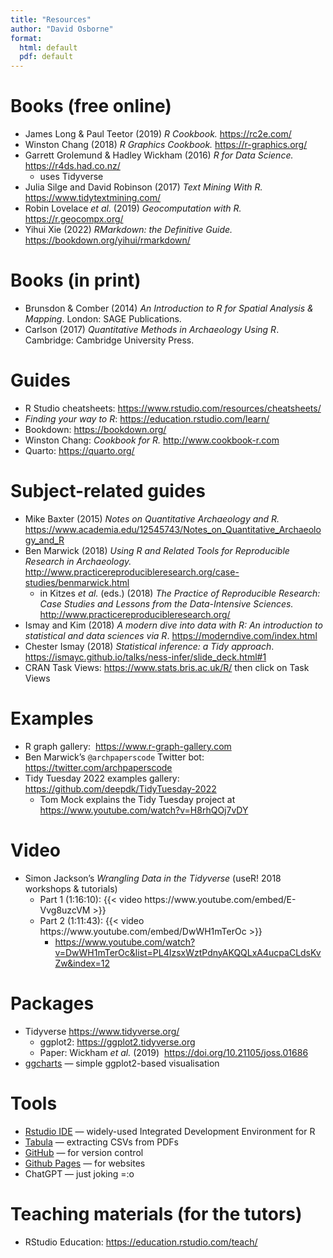 ```yaml
---
title: "Resources"
author: "David Osborne"
format:
  html: default
  pdf: default
---
```


# Books (free online)

-   James Long & Paul Teetor (2019) *R Cookbook.* <https://rc2e.com/>
-   Winston Chang (2018) *R Graphics Cookbook.* <https://r-graphics.org/>
-   Garrett Grolemund & Hadley Wickham (2016) *R for Data Science.* <https://r4ds.had.co.nz/>
    -   uses Tidyverse
-   Julia Silge and David Robinson (2017) *Text Mining With R.* <https://www.tidytextmining.com/>
-   Robin Lovelace *et al.* (2019) *Geocomputation with R.* <https://r.geocompx.org/>
-   Yihui Xie (2022) *RMarkdown: the Definitive Guide.* <https://bookdown.org/yihui/rmarkdown/>

# Books (in print)

-   Brunsdon & Comber (2014) *An Introduction to R for Spatial Analysis & Mapping*. London: SAGE Publications.
-   Carlson (2017) *Quantitative Methods in Archaeology Using R*. Cambridge: Cambridge University Press.

# Guides

-   R Studio cheatsheets: <https://www.rstudio.com/resources/cheatsheets/>
-   *Finding your way to R*: <https://education.rstudio.com/learn/>
-   Bookdown: <https://bookdown.org/>
-   Winston Chang: *Cookbook for R.* <http://www.cookbook-r.com>
-   Quarto: <https://quarto.org/>

# Subject-related guides

-   Mike Baxter (2015) *Notes on Quantitative Archaeology and R.* <https://www.academia.edu/12545743/Notes_on_Quantitative_Archaeology_and_R>
-   Ben Marwick (2018) *Using R and Related Tools for Reproducible Research in Archaeology.* <http://www.practicereproducibleresearch.org/case-studies/benmarwick.html>
    -   in Kitzes *et al.* (eds.) (2018) *The Practice of Reproducible Research: Case Studies and Lessons from the Data-Intensive Sciences.* <http://www.practicereproducibleresearch.org/>
-   Ismay and Kim (2018) *A modern dive into data with R: An introduction to statistical and data sciences via R*. <https://moderndive.com/index.html>
-   Chester Ismay (2018) *Statistical inference: a Tidy approach*. <https://ismayc.github.io/talks/ness-infer/slide_deck.html#1>
-   CRAN Task Views: <https://www.stats.bris.ac.uk/R/> then click on Task Views

# Examples

-   R graph gallery:  <https://www.r-graph-gallery.com>
-   Ben Marwick's `@archpaperscode` Twitter bot: <https://twitter.com/archpaperscode>
-   Tidy Tuesday 2022 examples gallery: <https://github.com/deepdk/TidyTuesday-2022>
    -   Tom Mock explains the Tidy Tuesday project at <https://www.youtube.com/watch?v=H8rhQOj7vDY>

# Video

-   Simon Jackson's *Wrangling Data in the Tidyverse* (useR! 2018 workshops & tutorials)
    -   Part 1 (1:16:10): {{< video https://www.youtube.com/embed/E-Vvg8uzcVM >}}
    -   Part 2 (1:11:43): {{< video https://www.youtube.com/embed/DwWH1mTerOc >}}
        - <https://www.youtube.com/watch?v=DwWH1mTerOc&list=PL4IzsxWztPdnyAKQQLxA4ucpaCLdsKvZw&index=12>

# Packages

-   Tidyverse <https://www.tidyverse.org/> 
    -   ggplot2: <https://ggplot2.tidyverse.org> 
    -   Paper: Wickham *et al.* (2019)  <https://doi.org/10.21105/joss.01686> 
-   [ggcharts](https://thomas-neitmann.github.io/ggcharts/) --- simple ggplot2-based visualisation

# Tools

-   [Rstudio IDE](https://posit.co/products/open-source/rstudio/) --- widely-used Integrated Development Environment for R
-   [Tabula](https://tabula.technology/) --- extracting CSVs from PDFs
-   [GitHub](https://github.com/about) --- for version control
-   [Github Pages](https://pages.github.com/) --- for websites
-   ChatGPT --- just joking =:o

# Teaching materials (for the tutors)

-   RStudio Education: <https://education.rstudio.com/teach/>
